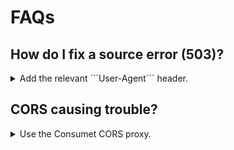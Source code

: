 # FAQs

## How do I fix a source error (503)?

<details>
  <summary>Add the relevant ```User-Agent``` header.</summary>
  Add the following header to your video player request:
  ```
  {'User-Agent': 'Mozilla/5.0 (Windows NT 10.0; Win64; x64) AppleWebKit/537.36 (KHTML, like Gecko) Chrome/83.0.4103.116 Safari/537.36'}
  ```
</details>

## CORS causing trouble?

<details>
  <summary>Use the Consumet CORS proxy.</summary>
  Append the source link for the media to `https://cors.consumet.stream/`, like so:
  ```
  https://cors.consumet.stream/<SOURCE_LINK>
  ```
</details>
